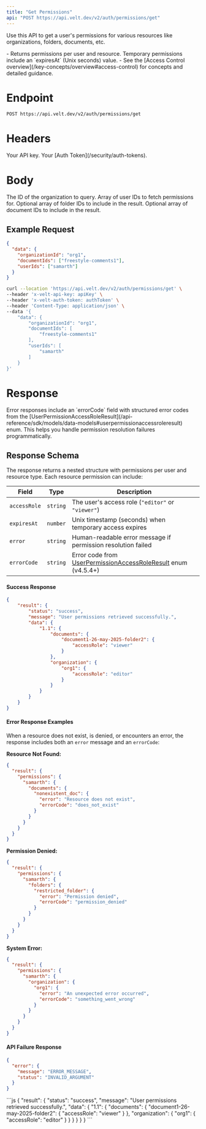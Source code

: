 ```yaml
---
title: "Get Permissions"
api: "POST https://api.velt.dev/v2/auth/permissions/get"
---
```


Use this API to get a user's permissions for various resources like organizations, folders, documents, etc.

<Info>
- Returns permissions per user and resource. Temporary permissions include an `expiresAt` (Unix seconds) value.
- See the [Access Control overview](/key-concepts/overview#access-control) for concepts and detailed guidance.
</Info>

# Endpoint
`POST https://api.velt.dev/v2/auth/permissions/get`

# Headers
<ParamField header="x-velt-api-key" type="string" required>
  Your API key.
</ParamField>

<ParamField header="x-velt-auth-token" type="string" required>
  Your [Auth Token](/security/auth-tokens).
</ParamField>

# Body

<ParamField body="data" type="object" required>
  <Expandable title="properties">
    <ParamField body="organizationId" type="string" required>
      The ID of the organization to query.
    </ParamField>
    <ParamField body="userIds" type="array" required>
      Array of user IDs to fetch permissions for.
    </ParamField>
    <ParamField body="folderIds" type="array">
      Optional array of folder IDs to include in the result.
    </ParamField>
    <ParamField body="documentIds" type="array">
      Optional array of document IDs to include in the result.
    </ParamField>
  </Expandable>
</ParamField>

## Example Request

<Tabs>
<Tab title="JSON">

```json
{
  "data": {
    "organizationId": "org1",
    "documentIds": ["freestyle-comments1"],
    "userIds": ["samarth"]
  }
}
```

</Tab>
<Tab title="cURL">

```bash cURL
curl --location 'https://api.velt.dev/v2/auth/permissions/get' \
--header 'x-velt-api-key: apiKey' \
--header 'x-velt-auth-token: authToken' \
--header 'Content-Type: application/json' \
--data '{
    "data": {
        "organizationId": "org1",
        "documentIds": [
            "freestyle-comments1"
        ],
        "userIds": [
            "samarth"
        ]
    }
}'
```

</Tab>
</Tabs>

# Response

<Info>
Error responses include an `errorCode` field with structured error codes from the [UserPermissionAccessRoleResult](/api-reference/sdk/models/data-models#userpermissionaccessroleresult) enum. This helps you handle permission resolution failures programmatically.
</Info>

## Response Schema

The response returns a nested structure with permissions per user and resource type. Each resource permission can include:

| Field | Type | Description |
|-------|------|-------------|
| `accessRole` | `string` | The user's access role (`"editor"` or `"viewer"`) |
| `expiresAt` | `number` | Unix timestamp (seconds) when temporary access expires |
| `error` | `string` | Human-readable error message if permission resolution failed |
| `errorCode` | `string` | Error code from [UserPermissionAccessRoleResult](/api-reference/sdk/models/data-models#userpermissionaccessroleresult) enum (v4.5.4+) |

#### Success Response

```json
{
    "result": {
        "status": "success",
        "message": "User permissions retrieved successfully.",
        "data": {
            "1.1": {
                "documents": {
                    "document1-26-may-2025-folder2": {
                        "accessRole": "viewer"
                    }
                },
                "organization": {
                    "org1": {
                        "accessRole": "editor"
                    }
                }
            }
        }
    }
}
```

#### Error Response Examples

When a resource does not exist, is denied, or encounters an error, the response includes both an `error` message and an `errorCode`:

**Resource Not Found:**
```json
{
  "result": {
    "permissions": {
      "samarth": {
        "documents": {
          "nonexistent_doc": {
            "error": "Resource does not exist",
            "errorCode": "does_not_exist"
          }
        }
      }
    }
  }
}
```

**Permission Denied:**
```json
{
  "result": {
    "permissions": {
      "samarth": {
        "folders": {
          "restricted_folder": {
            "error": "Permission denied",
            "errorCode": "permission_denied"
          }
        }
      }
    }
  }
}
```

**System Error:**
```json
{
  "result": {
    "permissions": {
      "samarth": {
        "organization": {
          "org1": {
            "error": "An unexpected error occurred",
            "errorCode": "something_went_wrong"
          }
        }
      }
    }
  }
}
```

#### API Failure Response

```json
{
  "error": {
    "message": "ERROR_MESSAGE",
    "status": "INVALID_ARGUMENT"
  }
}
```

<ResponseExample>
```js
{
    "result": {
        "status": "success",
        "message": "User permissions retrieved successfully.",
        "data": {
            "1.1": {
                "documents": {
                    "document1-26-may-2025-folder2": {
                        "accessRole": "viewer"
                    }
                },
                "organization": {
                    "org1": {
                        "accessRole": "editor"
                    }
                }
            }
        }
    }
}
```
</ResponseExample>


